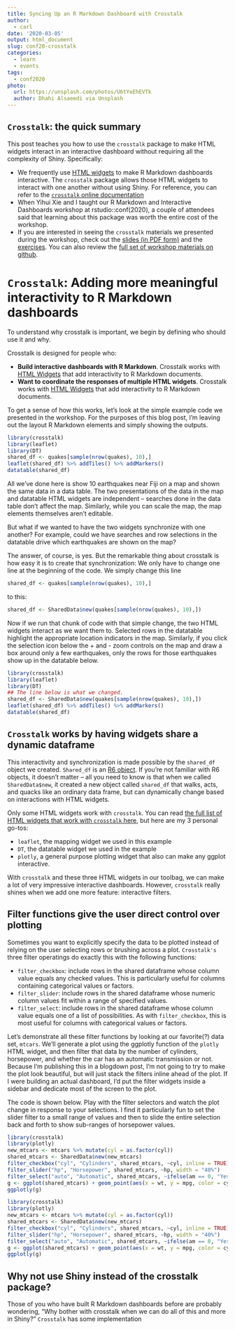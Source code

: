 ```yaml
---
title: Syncing Up an R Markdown Dashboard with Crosstalk
author: 
  - carl
date: '2020-03-05'
output: html_document
slug: conf20-crosstalk
categories:
  - learn
  - events
tags:
  - conf2020
photo:
  url: https://unsplash.com/photos/U6tYeEhEVTk
  author: Dhahi Alsaeedi via Unsplash
---
```


## `Crosstalk`: the quick summary

This post teaches you how to use the `crosstalk` package to make HTML widgets interact in an interactive dashboard without requiring all the complexity of Shiny. Specifically:

- We frequently use [HTML widgets](http://www.htmlwidgets.org) to make R Markdown dashboards interactive. The `crosstalk` package allows those HTML widgets to interact with one another without using Shiny. For reference, you can refer to the [`crosstalk` online documentation](https://rstudio.github.io/crosstalk/)
- When Yihui Xie and I taught our R Markdown and Interactive Dashboards workshop at rstudio::conf(2020), a couple of attendees said that learning about this package was worth the entire cost of the workshop.
- If you are interested in seeing the `crosstalk` materials we presented during the workshop, check out the [slides (in PDF form)](https://github.com/rstudio-conf-2020/rmarkdown-dashboard/blob/master/materials/slides/04-RMAID-client-side-dashboards.pdf) and the [exercises](https://github.com/rstudio-conf-2020/rmarkdown-dashboard/tree/master/materials/exercises/04-Web-based-Dashboards). You can also review the [full set of workshop materials on github](https://rstd.io/RMAID).

# `Crosstalk`: Adding more meaningful interactivity to R Markdown dashboards

To understand why crosstalk is important, we begin by defining who should use it and why. 

Crosstalk is designed for people who:

- **Build interactive dashboards with R Markdown**. Crosstalk works with [HTML Widgets](https://www.htmlwidgets.org) that add interactivity to R Markdown documents. 
- **Want to coordinate the responses of multiple HTML widgets**. Crosstalk works with [HTML Widgets](https://www.htmlwidgets.org) that add interactivity to R Markdown documents. 

To get a sense of how this works, let's look at the simple example code we presented in the workshop. For the purposes of this blog post, I'm leaving out the layout R Markdown elements and simply showing the outputs.

```r
library(crosstalk)
library(leaflet)
library(DT)
shared_df <- quakes[sample(nrow(quakes), 10),]
leaflet(shared_df) %>% addTiles() %>% addMarkers()
datatable(shared_df)
```

All we've done here is show 10 earthquakes near Fiji on a map and shown the same data in a data table. The two presentations of the data in the map and datatable HTML widgets are independent -- searches done in the data table don't affect the map. Similarly, while you can scale the map, the map elements themselves aren't editable.

But what if we wanted to have the two widgets synchronize with one another? For example, could we have searches and row selections in the datatable drive which earthquakes are shown on the map?

The answer, of course, is yes. But the remarkable thing about crosstalk is how easy it is to create that synchronization: We only have to change one line at the beginning of the code. We simply change this line

```r
shared_df <- quakes[sample(nrow(quakes), 10),]
```

to this:

```r
shared_df <- SharedData$new(quakes[sample(nrow(quakes), 10),])
```

Now if we run that chunk of code with that simple change, the two HTML widgets interact as we want them to. Selected rows in the datatable highlight the appropriate location indicators in the map. Similarly, if you click the selection icon below the + and - zoom controls on the map and draw a box around only a few earthquakes, only the rows for those earthquakes show up in the datatable below.

```r
library(crosstalk)
library(leaflet)
library(DT)
## The line below is what we changed.
shared_df <- SharedData$new(quakes[sample(nrow(quakes), 10),])
leaflet(shared_df) %>% addTiles() %>% addMarkers()
datatable(shared_df)
```

## `Crosstalk` works by having widgets share a dynamic dataframe

This interactivity and synchronization is made possible by the `shared_df` object we created. `Shared_df` is an [R6 object ](https://adv-r.hadley.nz/r6.html). If you're not familiar with R6 objects, it doesn't matter -- all you need to know is that when we called `SharedData$new`, it created a new object called `shared_df` that walks, acts, and quacks like an ordinary data frame, but can dynamically change based on interactions with HTML widgets.

Only some HTML widgets work with `crosstalk`. You can read [the full list of HTML widgets that work with `crosstalk` here](https://rstudio.github.io/crosstalk/widgets.html), but here are my 3 personal go-tos:

- `leaflet`, the mapping widget we used in this example
- `DT`, the datatable widget we used in the example
- `plotly`, a general purpose plotting widget that also can make any ggplot interactive.

With `crosstalk` and these three HTML widgets in our toolbag, we can make a lot of very impressive interactive dashboards. However, `crosstalk` really shines when we add one more feature: interactive filters.

## Filter functions give the user direct control over plotting

Sometimes you want to explicitly specify the data to be plotted instead of relying on the user selecting rows or brushing across a plot. `Crosstalk's` three filter operatings do exactly this with the following functions:

- `filter_checkbox`: include rows in the shared dataframe whose column value equals any checked values. This is particularly useful for columns containing categorical values or factors.
- `filter_slider`: include rows in the shared dataframe whose numeric column values fit within a range of specified values.
- `filter_select`: include rows in the shared dataframe whose column value equals one of a list of possibilities. As with `filter_checkbox`, this is most useful for columns with categorical values or factors.

Let's demonstrate all these filter functions by looking at our favorite(?) data set, `mtcars`. We'll generate a plot using the ggplotly function of the `plotly` HTML widget, and then filter that data by the number of cylinders, horsepower, and whether the car has an automatic transmission or not. Because I'm publishing this in a blogdown post, I'm not going to try to make the plot look beautiful, but will just stack the filters inline ahead of the plot. If I were building an actual dashboard, I'd put the filter widgets inside a sidebar and dedicate most of the screen to the plot.

The code is shown below. Play with the filter selectors and watch the plot change in response to your selections. I find it particularly fun to set the slider filter to a small range of values and then to slide the entire selection back and forth to show sub-ranges of horsepower values.

```r
library(crosstalk)
library(plotly)
new_mtcars <- mtcars %>% mutate(cyl = as.factor(cyl))
shared_mtcars <- SharedData$new(new_mtcars)
filter_checkbox("cyl", "Cylinders", shared_mtcars, ~cyl, inline = TRUE) ## that's a tilda in front of cyl, no a minus
filter_slider("hp", "Horsepower", shared_mtcars, ~hp, width = "40%")
filter_select("auto", "Automatic", shared_mtcars, ~ifelse(am == 0, "Yes", "No"))
g <- ggplot(shared_mtcars) + geom_point(aes(x = wt, y = mpg, color = cyl))
ggplotly(g)
```

```r
library(crosstalk)
library(plotly)
new_mtcars <- mtcars %>% mutate(cyl = as.factor(cyl))
shared_mtcars <- SharedData$new(new_mtcars)
filter_checkbox("cyl", "Cylinders", shared_mtcars, ~cyl, inline = TRUE) ## that's a tilda in front of cyl, no a minus
filter_slider("hp", "Horsepower", shared_mtcars, ~hp, width = "40%")
filter_select("auto", "Automatic", shared_mtcars, ~ifelse(am == 0, "Yes", "No"))
g <- ggplot(shared_mtcars) + geom_point(aes(x = wt, y = mpg, color = cyl))
ggplotly(g)
```

## Why not use Shiny instead of the crosstalk package?

Those of you who have built R Markdown dashboards before are probably wondering, "Why bother with crosstalk when we can do all of this and more in Shiny?" `Crosstalk` has some implementation 





